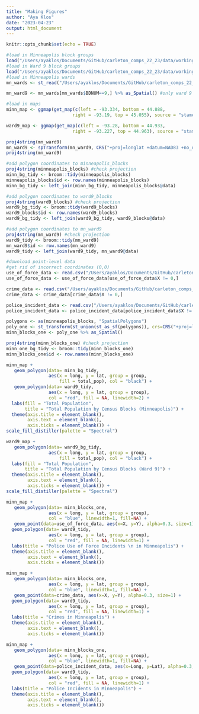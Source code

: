 ```yaml
---
title: "Making Figures"
author: "Aya Klos"
date: "2023-04-23"
output: html_document
---
```


```r
knitr::opts_chunk$set(echo = TRUE)
```

```r
#load in Minneapolis block groups
load("/Users/ayaklos/Documents/GitHub/carleton_comps_22_23/data/working/Census_Blocks_Data.Rdata")
#load in Ward 9 block groups
load("/Users/ayaklos/Documents/GitHub/carleton_comps_22_23/data/working/ward_9_blockgroups/Ward9_Blocks.Rdata")
#load in Minneapolis wards
mn_wards <- st_read("/Users/ayaklos/Documents/GitHub/carleton_comps_22_23/data/original/City_Council_Wards/WARDS.shp")

mn_ward9 <- mn_wards[mn_wards$BDNUM==9,] %>% as_Spatial() #only ward 9

#load in maps
minn_map <- ggmap(get_map(c(left = -93.334, bottom = 44.888, 
                         right = -93.19, top = 45.055), source = "stamen"))

ward9_map <- ggmap(get_map(c(left = -93.28, bottom = 44.933, 
                         right = -93.227, top = 44.963), source = "stamen"))

proj4string(mn_ward9)
mn_ward9 <- spTransform(mn_ward9, CRS("+proj=longlat +datum=NAD83 +no_defs")) 
proj4string(mn_ward9)

#add polygon coordinates to minneapolis_blocks
proj4string(minneapolis_blocks) #check projection
minn_bg_tidy <- broom::tidy(minneapolis_blocks)
minneapolis_blocks$id <- row.names(minneapolis_blocks)
minn_bg_tidy <- left_join(minn_bg_tidy, minneapolis_blocks@data)

#add polygon coordinates to ward9_blocks
proj4string(ward9_blocks) #check projection
ward9_bg_tidy <- broom::tidy(ward9_blocks)
ward9_blocks$id <- row.names(ward9_blocks)
ward9_bg_tidy <- left_join(ward9_bg_tidy, ward9_blocks@data)

#add polygon coordinates to mn_ward9
proj4string(mn_ward9) #check projection
ward9_tidy <- broom::tidy(mn_ward9)
mn_ward9$id <- row.names(mn_ward9)
ward9_tidy <- left_join(ward9_tidy, mn_ward9@data)

#download point-level data
#get rid of incorrect coordinates (0,0)
use_of_force_data <- read.csv("/Users/ayaklos/Documents/GitHub/carleton_comps_22_23/data/original/Police_Use_of_Force.csv")
use_of_force_data <- use_of_force_data[use_of_force_data$X != 0,]

crime_data <- read.csv("/Users/ayaklos/Documents/GitHub/carleton_comps_22_23/data/original/Crime_Data.csv")
crime_data <- crime_data[crime_data$X != 0,]

police_incident_data <- read.csv("/Users/ayaklos/Documents/GitHub/carleton_comps_22_23/data/working/Police_Incidents.csv")
police_incident_data <- police_incident_data[police_incident_data$X != 0,]

polygons <- as(minneapolis_blocks, "SpatialPolygons")
poly_one <- st_transform(st_union(st_as_sf(polygons)), crs=CRS("+proj=longlat +datum=NAD83 +no_defs"))
minn_blocks_one <- poly_one %>% as_Spatial()

proj4string(minn_blocks_one) #check projection
minn_one_bg_tidy <- broom::tidy(minn_blocks_one)
minn_blocks_one$id <- row.names(minn_blocks_one)

```

```r
minn_map +
   geom_polygon(data= minn_bg_tidy,
                aes(x = long, y = lat, group = group,
                    fill = total_pop), col = "black") +
   geom_polygon(data= ward9_tidy,
                aes(x = long, y = lat, group = group),
                col = "red", fill = NA, linewidth=2) +
  labs(fill = "Total Population",
       title = "Total Population by Census Blocks (Minneapolis)") +
  theme(axis.title = element_blank(),
        axis.text = element_blank(),
        axis.ticks = element_blank()) +
scale_fill_distiller(palette = "Spectral")

ward9_map +
   geom_polygon(data= ward9_bg_tidy,
                aes(x = long, y = lat, group = group,
                    fill = total_pop), col = "black") +
  labs(fill = "Total Population",
       title = "Total Population by Census Blocks (Ward 9)") +
  theme(axis.title = element_blank(),
        axis.text = element_blank(),
        axis.ticks = element_blank()) +
scale_fill_distiller(palette = "Spectral")

minn_map +
   geom_polygon(data= minn_blocks_one,
                aes(x = long, y = lat, group = group), 
                col = "blue", linewidth=1, fill=NA) +
   geom_point(data=use_of_force_data, aes(x=X, y=Y), alpha=0.3, size=1) +
  geom_polygon(data= ward9_tidy,
                aes(x = long, y = lat, group = group),
                col = "red", fill = NA, linewidth=1) +
  labs(title = "Police Use of Force Incidents \n in Minneapolis") +
  theme(axis.title = element_blank(),
        axis.text = element_blank(),
        axis.ticks = element_blank()) 

minn_map +
   geom_polygon(data= minn_blocks_one,
                aes(x = long, y = lat, group = group), 
                col = "blue", linewidth=1, fill=NA) +
   geom_point(data=crime_data, aes(x=X, y=Y), alpha=0.3, size=1) +
  geom_polygon(data= ward9_tidy,
                aes(x = long, y = lat, group = group),
                col = "red", fill = NA, linewidth=1) +
  labs(title = "Crimes in Minneapolis") +
  theme(axis.title = element_blank(),
        axis.text = element_blank(),
        axis.ticks = element_blank()) 

minn_map +
   geom_polygon(data= minn_blocks_one,
                aes(x = long, y = lat, group = group), 
                col = "blue", linewidth=1, fill=NA) +
   geom_point(data=police_incident_data, aes(x=Long, y=Lat), alpha=0.3, size=1) +
  geom_polygon(data= ward9_tidy,
                aes(x = long, y = lat, group = group),
                col = "red", fill = NA, linewidth=1) +
  labs(title = "Police Incidents in Minneapolis") +
  theme(axis.title = element_blank(),
        axis.text = element_blank(),
        axis.ticks = element_blank()) 
```




